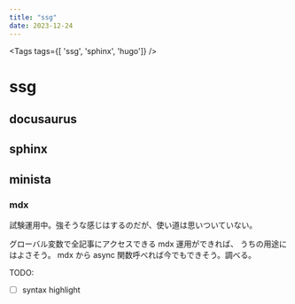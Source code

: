 ---
title: "ssg"
date: 2023-12-24
---



<Tags tags={[ 'ssg', 'sphinx', 'hugo']} />
<div class="markdown">


# ssg

## docusaurus

## sphinx

## minista

### mdx

試験運用中。強そうな感じはするのだが、使い道は思いついていない。

グローバル変数で全記事にアクセスできる mdx 運用ができれば、
うちの用途にはよさそう。
mdx から async 関数呼べれば今でもできそう。調べる。

TODO:

- [ ] syntax highlight

</div>
